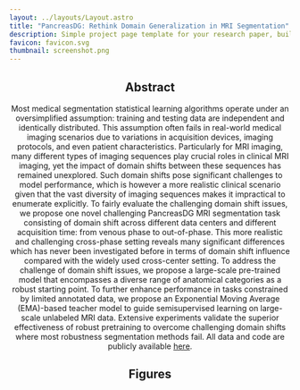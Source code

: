```yaml
---
layout: ../layouts/Layout.astro
title: "PancreasDG: Rethink Domain Generalization in MRI Segmentation"
description: Simple project page template for your research paper, built with Astro and Tailwind CSS
favicon: favicon.svg
thumbnail: screenshot.png
---
```






<Header
  title={frontmatter.title}
  authors={[
    {
      name: "Anonymous Author",
      institution: "Anonymous Institution",
      notes: ["†"],
    },
  ]}
  conference=""
  notes={[
  ]}
  links={[
    {
      name: "Paper",
      url: "",
      icon: "ri:file-pdf-2-line",
    },
    {
      name: "Code",
      url: "https://github.com/NUBagciLab/nnUNetDG",
      icon: "ri:github-line",
    },
    {
      name: "arXiv",
      url: "",
      icon: "academicons:arxiv",
    },
  ]}
  />

<HighlightedSection>

## Abstract

Most medical segmentation statistical learning algorithms operate under an oversimplified assumption: training and testing data are independent and identically distributed. This assumption often fails in real-world medical imaging scenarios due to variations in acquisition devices, imaging protocols, and even patient characteristics. Particularly for MRI imaging, many different types of imaging sequences play crucial roles in clinical MRI imaging, yet the impact of domain shifts between these sequences has remained unexplored. Such domain shifts pose significant challenges to model performance, which is however a more realistic clinical scenario given that the vast diversity of imaging sequences makes it impractical to enumerate explicitly. To fairly evaluate the challenging domain shift issues, we propose one novel challenging PancreasDG MRI segmentation task consisting of domain shift across different data centers and different acquisition time: from venous phase to out-of-phase. This more realistic and challenging cross-phase setting reveals many significant differences which has never been investigated before in terms of domain shift influence compared with the widely used cross-center setting. To address the challenge of domain shift issues, we propose a large-scale pre-trained model that encompasses a diverse range of anatomical categories as a robust starting point. To further enhance performance in tasks constrained by limited annotated data, we propose an Exponential Moving Average (EMA)-based teacher model to guide semisupervised learning on large-scale unlabeled MRI data.  Extensive experiments validate the superior effectiveness of robust pretraining to overcome challenging domain shifts where most robustness segmentation methods fail. All data and code are publicly available [here](https://github.com/NUBagciLab/nnUNetDG).

</HighlightedSection>

## Figures

<Figure
    caption="An overview of our proposed method. We adopt the EMA Network structure for the semi-supervised training for the unlabeled cases. To avoid the segmentation collapse, we add the graph segmentation result as the regularization such that we can further extend the model's performance on the general segmentation tasks."
  >
    <Image source={architecture_draft} altText="" />
</Figure>

